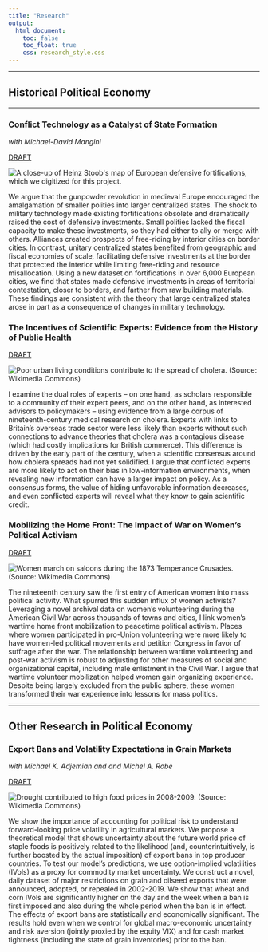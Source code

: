 ```yaml
---
title: "Research"
output:
  html_document:
    toc: false
    toc_float: true
    css: research_style.css
---
```


---

## Historical Political Economy

---

### **Conflict Technology as a Catalyst of State Formation**

*with Michael-David Mangini*

<a href="https://www.dropbox.com/scl/fi/hs2quow5zqmx183q3b3ln/walls-draft.pdf?rlkey=ivv8kxkep4sk1iur7w73zq2pb&dl=0" class="button1">DRAFT</a>

<img src="images/stoob_example.png" title="A close-up of Heinz Stoob's map of European defensive fortifications, which we digitized for this project."/>

We argue that the gunpowder revolution in medieval Europe encouraged the amalgamation of smaller polities into larger centralized states. The shock to military technology made existing fortifications obsolete and dramatically raised the cost of defensive investments. Small polities lacked the fiscal capacity to make these investments, so they had either to ally or merge with others. Alliances created prospects of free-riding by interior cities on border cities. In contrast, unitary centralized states benefited from geographic and fiscal economies of scale, facilitating defensive investments at the border that protected the interior while limiting free-riding and resource misallocation. Using a new dataset on fortifications in over 6,000 European cities, we find that states made defensive investments in areas of territorial contestation, closer to borders, and farther from raw building materials. These findings are consistent with the theory that large centralized states arose in part as a consequence of changes in military technology.

### **The Incentives of Scientific Experts: Evidence from the History of Public Health**

<a href="https://www.dropbox.com/scl/fi/cmfzjlojf54vp3asg74wl/website_cholera_fall_2024.pdf?rlkey=yiys5z02o39s2r52n2tlkzqd6&dl=0" class="button1">DRAFT</a>

<img src="images/cholera.jpg" title="Poor urban living conditions contribute to the spread of cholera. (Source: Wikimedia Commons)"/>

I examine the dual roles of experts – on one hand, as scholars responsible to a community of their expert peers, and on the other hand, as interested advisors to policymakers – using  evidence from a large corpus of nineteenth-century medical research on cholera. Experts with links to Britain’s overseas trade sector were less likely than experts without such connections to advance theories that cholera was a contagious disease (which had costly implications for British commerce). This difference is driven by the early part of the century, when a scientific consensus around how cholera spreads had not yet solidified. I argue that conflicted experts are more likely to act on their bias in low-information environments, when revealing new information can have a larger impact on policy. As a consensus forms, the value of hiding unfavorable information decreases, and even conflicted experts will reveal what they know to gain scientific credit.

### **Mobilizing the Home Front: The Impact of War on Women's Political Activism**

<a href="https://caseypetroff.github.io/papers/temperance-crusades.pdf" class="button1">DRAFT</a>

<img src="images/temperance_crusade.jpg" title="Women march on saloons during the 1873 Temperance Crusades. (Source: Wikimedia Commons)"/>

The nineteenth century saw the first entry of American women into mass political activity. What spurred this sudden influx of women activists? Leveraging a novel archival data on women's volunteering during the American Civil War across thousands of towns and cities, I link women's wartime home front mobilization to peacetime political activism. Places where women participated in pro-Union volunteering were more likely to have women-led political movements and petition Congress in favor of suffrage after the war. The relationship between wartime volunteering and post-war activism is robust to adjusting for other measures of social and organizational capital, including male enlistment in the Civil War. I argue that wartime volunteer mobilization helped women gain organizing experience. Despite being largely excluded from the public sphere, these women transformed their war experience into lessons for mass politics.

---

## Other Research in Political Economy

### **Export Bans and Volatility Expectations in Grain Markets**

*with Michael K. Adjemian and and Michel A. Robe*

<a href="https://papers.ssrn.com/sol3/papers.cfm?abstract_id=4117628" class="button1">DRAFT</a>

<img src="images/drought.jpg" title="Drought contributed to high food prices in 2008-2009. (Source: Wikimedia Commons)"/>

We show the importance of accounting for political risk to understand forward-looking price volatility in agricultural markets. We propose a theoretical model that shows uncertainty about the future world price of staple foods is positively related to the likelihood (and, counterintuitively, is further boosted by the actual imposition) of export bans in top producer countries. To test our model's predictions, we use option-implied volatilities (IVols) as a proxy for commodity market uncertainty. We construct a novel, daily dataset of major restrictions on grain and oilseed exports that were announced, adopted, or repealed in 2002-2019. We show that wheat and corn IVols are significantly higher on the day and the week when a ban is first imposed and also during the whole period when the ban is in effect. The effects of export bans are statistically and economically significant. The results hold even when we control for global macro-economic uncertainty and risk aversion (jointly proxied by the equity VIX) and for cash market tightness (including the state of grain inventories) prior to the ban.



